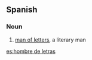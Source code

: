 ==Spanish==

===Noun===
{{es-noun|m|head=[[hombre]] de [[letras]]|pl=hombres de letras}}

# [[man of letters]], a literary man

[[es:hombre de letras]]